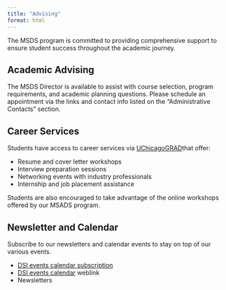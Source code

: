 ```yaml
---
title: "Advising"
format: html
---
```


The MSDS program is committed to providing comprehensive support to ensure student success throughout the academic journey.

## Academic Advising

The MSDS Director is available to assist with course selection, program requirements, and academic planning questions. Please schedule an appointment via the links and contact info listed on the "Administrative Contacts" section. 

## Career Services

Students have access to career services via [UChicagoGRAD](https://grad.uchicago.edu/career-development/)that offer:

- Resume and cover letter workshops
- Interview preparation sessions
- Networking events with industry professionals
- Internship and job placement assistance

Students are also encouraged to take advantage of the online workshops offered by our MSADS program.  


## Newsletter and Calendar

Subscribe to our newsletters and calendar events to stay on top of our various events.

- [DSI events calendar subscription](https://calendar.google.com/calendar/ical/uchicago.edu_ekmspgr0ho1nmuhbi1rc3g577c%40group.calendar.google.com/public/basic.ics)
- [DSI events calendar](https://datascience.uchicago.edu/events/dsi-events/) weblink
- Newsletters 
